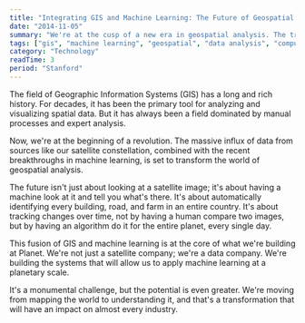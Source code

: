 ```yaml
---
title: "Integrating GIS and Machine Learning: The Future of Geospatial Analysis"
date: "2014-11-05"
summary: "We're at the cusp of a new era in geospatial analysis. The traditional world of GIS is about to be supercharged by the power of machine learning. It's a fusion that will allow us to not just map the world, but to understand it in near-real-time."
tags: ["gis", "machine learning", "geospatial", "data analysis", "computer vision", "future"]
category: "Technology"
readTime: 3
period: "Stanford"
---
```


The field of Geographic Information Systems (GIS) has a long and rich history. For decades, it has been the primary tool for analyzing and visualizing spatial data. But it has always been a field dominated by manual processes and expert analysis.

Now, we're at the beginning of a revolution. The massive influx of data from sources like our satellite constellation, combined with the recent breakthroughs in machine learning, is set to transform the world of geospatial analysis.

The future isn't just about looking at a satellite image; it's about having a machine look at it and tell you what's there. It's about automatically identifying every building, road, and farm in an entire country. It's about tracking changes over time, not by having a human compare two images, but by having an algorithm do it for the entire planet, every single day.

This fusion of GIS and machine learning is at the core of what we're building at Planet. We're not just a satellite company; we're a data company. We're building the systems that will allow us to apply machine learning at a planetary scale.

It's a monumental challenge, but the potential is even greater. We're moving from mapping the world to understanding it, and that's a transformation that will have an impact on almost every industry.
